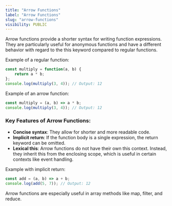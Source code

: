 ```yaml
---
title: "Arrow Functions"
label: "Arrow Functions"
slug: "arrow-functions"
visibility: PUBLIC
---
```


Arrow functions provide a shorter syntax for writing function expressions. They are particularly useful for anonymous functions and have a different behavior with regard to the this keyword compared to regular functions.

Example of a regular function:
```js
const multiply = function(a, b) {
    return a * b;
};
console.log(multiply(3, 4)); // Output: 12
```

Example of an arrow function:
```js
const multiply = (a, b) => a * b;
console.log(multiply(3, 4)); // Output: 12
```

### Key Features of Arrow Functions:
- **Concise syntax**: They allow for shorter and more readable code.
- **Implicit return**: If the function body is a single expression, the return keyword can be omitted.
- **Lexical this**: Arrow functions do not have their own this context. Instead, they inherit this from the enclosing scope, which is useful in certain contexts like event handling.

Example with implicit return:
```js
const add = (a, b) => a + b;
console.log(add(5, 7)); // Output: 12
```
Arrow functions are especially useful in array methods like map, filter, and reduce.